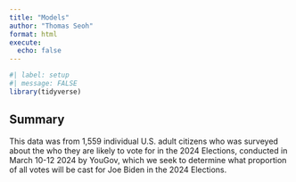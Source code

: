 ```yaml
---
title: "Models"
author: "Thomas Seoh"
format: html
execute: 
  echo: false
---
```


```r
#| label: setup
#| message: FALSE
library(tidyverse)
```


## **Summary**
This data was from 1,559 individual U.S. adult citizens who was surveyed about the who they are likely to vote for in the 2024 Elections, conducted in March 10-12 2024 by YouGov, which we seek to determine what proportion of all votes will be cast for Joe Biden in the 2024 Elections.
